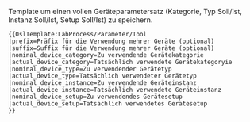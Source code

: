 <noinclude>Template um einen vollen Geräteparametersatz (Kategorie, Typ Soll/Ist, Instanz Soll/Ist, Setup Soll/Ist) zu speichern.
<pre>
{{OslTemplate:LabProcess/Parameter/Tool
|prefix=Präfix für die Verwendung mehrer Geräte (optional)
|suffix=Suffix für die Verwendung mehrer Geräte (optional)
|nominal_device_category=Zu verwendende Gerätekategorie
|actual_device_category=Tatsächlich verwendete Gerätekategoryie
|nominal_device_type=Zu verwendender Gerätetyp
|actual_device_type=Tatsächlich verwendeter Gerätetyp
|nominal_device_instance=Zu verwendende Geräteinstanz
|actual_device_instance=Tatsächlich verwendete Geräteinstanz
|nominal_device_setup=Zu verwendendes Gerätesetup
|actual_device_setup=Tatsächlich verwendetes Gerätesetup
}}
</pre>
</noinclude><includeonly><!--

-->{{OslTemplate:LabProcess/Parameter
   |name={{{prefix|}}}DeviceCategory{{{suffix|}}}|type=Nominal |property=HasDeviceCategory |value={{{nominal_device_category|}}}
}}<!--
-->{{OslTemplate:LabProcess/Parameter
   |name={{{prefix|}}}DeviceCategory{{{suffix|}}}|type=Actual |property=HasDeviceCategory |value={{{actual_device_category|}}}
}}<!--
-->{{OslTemplate:LabProcess/Parameter
   |name={{{prefix|}}}DeviceType{{{suffix|}}}|type=Nominal |property=HasDeviceType |value={{{nominal_device_type|}}}
}}<!--
-->{{OslTemplate:LabProcess/Parameter
   |name={{{prefix|}}}DeviceType{{{suffix|}}}|type=Actual |property=HasDeviceType |value={{{actual_device_type|}}}
}}<!--
-->{{OslTemplate:LabProcess/Parameter
   |name={{{prefix|}}}DeviceInstance{{{suffix|}}}|type=Nominal |property=HasDeviceInstance |value={{{nominal_device_instance|}}}
}}<!--
-->{{OslTemplate:LabProcess/Parameter
   |name={{{prefix|}}}DeviceInstance{{{suffix|}}}|type=Actual |property=HasDeviceInstance |value={{{actual_device_instance|}}}
}}<!--
-->{{OslTemplate:LabProcess/Parameter
   |name={{{prefix|}}}DeviceSetup{{{suffix|}}}|type=Nominal |property=HasDeviceSetup |value={{{nominal_device_setup|}}}
}}<!--
-->{{OslTemplate:LabProcess/Parameter
   |name={{{prefix|}}}DeviceSetup{{{suffix|}}}|type=Actual |property=HasDeviceSetup |value={{{actual_device_setup|}}} |sep=,
}}<!--

--></includeonly>